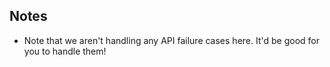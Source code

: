## Notes

- Note that we aren't handling any API failure cases here. It'd be good for you to handle them!
